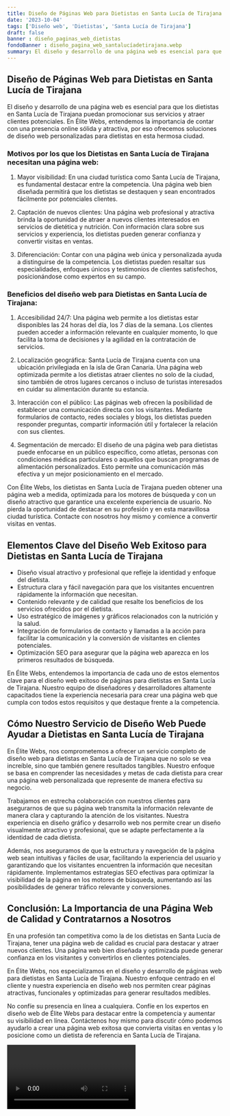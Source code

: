```yaml
---
title: Diseño de Páginas Web para Dietistas en Santa Lucía de Tirajana
date: '2023-10-04'
tags: ['Diseño web', 'Dietistas', 'Santa Lucía de Tirajana']
draft: false
banner : diseño_paginas_web_dietistas
fondoBanner : diseño_pagina_web_santalucíadetirajana.webp
summary: El diseño y desarrollo de una página web es esencial para que los dietistas en Santa Lucía de Tirajana puedan promocionar sus servicios y atraer clientes potenciales. En Élite Webs, entendemos la importancia de contar con una presencia online sólida y atractiva, por eso ofrecemos soluciones de diseño web personalizadas para dietistas en esta hermosa ciudad.
---
```


## Diseño de Páginas Web para Dietistas en Santa Lucía de Tirajana

El diseño y desarrollo de una página web es esencial para que los dietistas en Santa Lucía de Tirajana puedan promocionar sus servicios y atraer clientes potenciales. En Élite Webs, entendemos la importancia de contar con una presencia online sólida y atractiva, por eso ofrecemos soluciones de diseño web personalizadas para dietistas en esta hermosa ciudad.

### Motivos por los que los Dietistas en Santa Lucía de Tirajana necesitan una página web:

1. Mayor visibilidad: En una ciudad turística como Santa Lucía de Tirajana, es fundamental destacar entre la competencia. Una página web bien diseñada permitirá que los dietistas se destaquen y sean encontrados fácilmente por potenciales clientes.

2. Captación de nuevos clientes: Una página web profesional y atractiva brinda la oportunidad de atraer a nuevos clientes interesados en servicios de dietética y nutrición. Con información clara sobre sus servicios y experiencia, los dietistas pueden generar confianza y convertir visitas en ventas.

3. Diferenciación: Contar con una página web única y personalizada ayuda a distinguirse de la competencia. Los dietistas pueden resaltar sus especialidades, enfoques únicos y testimonios de clientes satisfechos, posicionándose como expertos en su campo.

### Beneficios del diseño web para Dietistas en Santa Lucía de Tirajana:

1. Accesibilidad 24/7: Una página web permite a los dietistas estar disponibles las 24 horas del día, los 7 días de la semana. Los clientes pueden acceder a información relevante en cualquier momento, lo que facilita la toma de decisiones y la agilidad en la contratación de servicios.

2. Localización geográfica: Santa Lucía de Tirajana cuenta con una ubicación privilegiada en la isla de Gran Canaria. Una página web optimizada permite a los dietistas atraer clientes no solo de la ciudad, sino también de otros lugares cercanos o incluso de turistas interesados en cuidar su alimentación durante su estancia.

3. Interacción con el público: Las páginas web ofrecen la posibilidad de establecer una comunicación directa con los visitantes. Mediante formularios de contacto, redes sociales y blogs, los dietistas pueden responder preguntas, compartir información útil y fortalecer la relación con sus clientes.

4. Segmentación de mercado: El diseño de una página web para dietistas puede enfocarse en un público específico, como atletas, personas con condiciones médicas particulares o aquellos que buscan programas de alimentación personalizados. Esto permite una comunicación más efectiva y un mejor posicionamiento en el mercado.

Con Élite Webs, los dietistas en Santa Lucía de Tirajana pueden obtener una página web a medida, optimizada para los motores de búsqueda y con un diseño atractivo que garantice una excelente experiencia de usuario. No pierda la oportunidad de destacar en su profesión y en esta maravillosa ciudad turística. Contacte con nosotros hoy mismo y comience a convertir visitas en ventas.

<GifSeo />

<Cta />

## Elementos Clave del Diseño Web Exitoso para Dietistas en Santa Lucía de Tirajana

- Diseño visual atractivo y profesional que refleje la identidad y enfoque del dietista.
- Estructura clara y fácil navegación para que los visitantes encuentren rápidamente la información que necesitan.
- Contenido relevante y de calidad que resalte los beneficios de los servicios ofrecidos por el dietista.
- Uso estratégico de imágenes y gráficos relacionados con la nutrición y la salud.
- Integración de formularios de contacto y llamadas a la acción para facilitar la comunicación y la conversión de visitantes en clientes potenciales.
- Optimización SEO para asegurar que la página web aparezca en los primeros resultados de búsqueda.

En Élite Webs, entendemos la importancia de cada uno de estos elementos clave para el diseño web exitoso de páginas para dietistas en Santa Lucía de Tirajana. Nuestro equipo de diseñadores y desarrolladores altamente capacitados tiene la experiencia necesaria para crear una página web que cumpla con todos estos requisitos y que destaque frente a la competencia.

## Cómo Nuestro Servicio de Diseño Web Puede Ayudar a Dietistas en Santa Lucía de Tirajana

En Élite Webs, nos comprometemos a ofrecer un servicio completo de diseño web para dietistas en Santa Lucía de Tirajana que no solo se vea increíble, sino que también genere resultados tangibles. Nuestro enfoque se basa en comprender las necesidades y metas de cada dietista para crear una página web personalizada que represente de manera efectiva su negocio.

Trabajamos en estrecha colaboración con nuestros clientes para asegurarnos de que su página web transmita la información relevante de manera clara y capturando la atención de los visitantes. Nuestra experiencia en diseño gráfico y desarrollo web nos permite crear un diseño visualmente atractivo y profesional, que se adapte perfectamente a la identidad de cada dietista.

Además, nos aseguramos de que la estructura y navegación de la página web sean intuitivas y fáciles de usar, facilitando la experiencia del usuario y garantizando que los visitantes encuentren la información que necesitan rápidamente. Implementamos estrategias SEO efectivas para optimizar la visibilidad de la página en los motores de búsqueda, aumentando así las posibilidades de generar tráfico relevante y conversiones.

## Conclusión: La Importancia de una Página Web de Calidad y Contratarnos a Nosotros

En una profesión tan competitiva como la de los dietistas en Santa Lucía de Tirajana, tener una página web de calidad es crucial para destacar y atraer nuevos clientes. Una página web bien diseñada y optimizada puede generar confianza en los visitantes y convertirlos en clientes potenciales.

En Élite Webs, nos especializamos en el diseño y desarrollo de páginas web para dietistas en Santa Lucía de Tirajana. Nuestro enfoque centrado en el cliente y nuestra experiencia en diseño web nos permiten crear páginas atractivas, funcionales y optimizadas para generar resultados medibles.

No confíe su presencia en línea a cualquiera. Confíe en los expertos en diseño web de Élite Webs para destacar entre la competencia y aumentar su visibilidad en línea. Contáctenos hoy mismo para discutir cómo podemos ayudarlo a crear una página web exitosa que convierta visitas en ventas y lo posicione como un dietista de referencia en Santa Lucía de Tirajana.

<Video />

<CtaBot job='Dietistas' city='Santa Lucía de Tirajana'/>

<Gmaps query='Santa Lucía de Tirajana+españa+maps' />